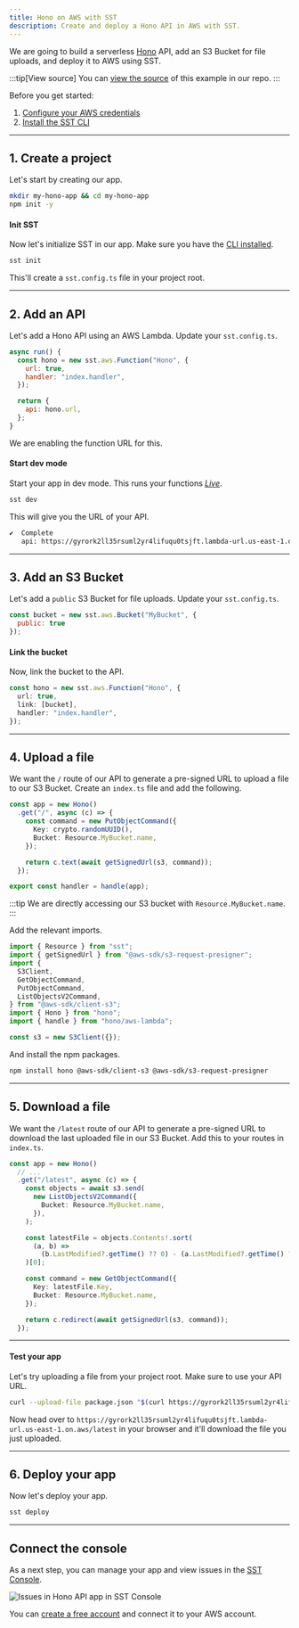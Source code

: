```yaml
---
title: Hono on AWS with SST
description: Create and deploy a Hono API in AWS with SST.
---
```


We are going to build a serverless [Hono](https://hono.dev) API, add an S3 Bucket for file uploads, and deploy it to AWS using SST.

:::tip[View source]
You can [view the source](https://github.com/sst/ion/tree/dev/examples/aws-hono) of this example in our repo.
:::

Before you get started:

1. [Configure your AWS credentials](https://docs.sst.dev/advanced/iam-credentials#loading-from-a-file)
2. [Install the SST CLI](/docs/reference/cli)

---

## 1. Create a project

Let's start by creating our app.

```bash
mkdir my-hono-app && cd my-hono-app
npm init -y
```

#### Init SST

Now let's initialize SST in our app. Make sure you have the [CLI installed](/docs/reference/cli/).

```bash
sst init
```

This'll create a `sst.config.ts` file in your project root.

---

## 2. Add an API

Let's add a Hono API using an AWS Lambda. Update your `sst.config.ts`.

```js title="sst.config.ts"
async run() {
  const hono = new sst.aws.Function("Hono", {
    url: true,
    handler: "index.handler",
  });

  return {
    api: hono.url,
  };
}
```

We are enabling the function URL for this.

#### Start dev mode

Start your app in dev mode. This runs your functions [_Live_](/docs/live/).

```bash
sst dev
```

This will give you the URL of your API.

```bash frame="none"
✔  Complete
   api: https://gyrork2ll35rsuml2yr4lifuqu0tsjft.lambda-url.us-east-1.on.aws
```

---

## 3. Add an S3 Bucket

Let's add a `public` S3 Bucket for file uploads. Update your `sst.config.ts`.

```js title="sst.config.ts"
const bucket = new sst.aws.Bucket("MyBucket", {
  public: true
});
```

#### Link the bucket

Now, link the bucket to the API.

```ts title="sst.config.ts" {3}
const hono = new sst.aws.Function("Hono", {
  url: true,
  link: [bucket],
  handler: "index.handler",
});
```

---

## 4. Upload a file

We want the `/` route of our API to generate a pre-signed URL to upload a file to our S3 Bucket. Create an `index.ts` file and add the following.

```ts title="index.ts" {5}
const app = new Hono()
  .get("/", async (c) => {
    const command = new PutObjectCommand({
      Key: crypto.randomUUID(),
      Bucket: Resource.MyBucket.name,
    });

    return c.text(await getSignedUrl(s3, command));
  });

export const handler = handle(app);
```

:::tip
We are directly accessing our S3 bucket with `Resource.MyBucket.name`.
:::

Add the relevant imports.

```ts title="index.ts"
import { Resource } from "sst";
import { getSignedUrl } from "@aws-sdk/s3-request-presigner";
import {
  S3Client,
  GetObjectCommand,
  PutObjectCommand,
  ListObjectsV2Command,
} from "@aws-sdk/client-s3";
import { Hono } from "hono";
import { handle } from "hono/aws-lambda";

const s3 = new S3Client({});
```

And install the npm packages.

```bash
npm install hono @aws-sdk/client-s3 @aws-sdk/s3-request-presigner
```

---

## 5. Download a file

We want the `/latest` route of our API to generate a pre-signed URL to download the last uploaded file in our S3 Bucket. Add this to your routes in `index.ts`.

```ts title="index.ts"
const app = new Hono()
  // ...
  .get("/latest", async (c) => {
    const objects = await s3.send(
      new ListObjectsV2Command({
        Bucket: Resource.MyBucket.name,
      }),
    );

    const latestFile = objects.Contents!.sort(
      (a, b) =>
        (b.LastModified?.getTime() ?? 0) - (a.LastModified?.getTime() ?? 0),
    )[0];

    const command = new GetObjectCommand({
      Key: latestFile.Key,
      Bucket: Resource.MyBucket.name,
    });

    return c.redirect(await getSignedUrl(s3, command));
  });
```

---

#### Test your app

Let's try uploading a file from your project root. Make sure to use your API URL.

```bash
curl --upload-file package.json "$(curl https://gyrork2ll35rsuml2yr4lifuqu0tsjft.lambda-url.us-east-1.on.aws)"
```

Now head over to `https://gyrork2ll35rsuml2yr4lifuqu0tsjft.lambda-url.us-east-1.on.aws/latest` in your browser and it'll download the file you just uploaded.

---

## 6. Deploy your app

Now let's deploy your app.

```bash
sst deploy
```

---

## Connect the console

As a next step, you can manage your app and view issues in the [SST Console](/docs/console/).

![Issues in Hono API app in SST Console](../../../../../assets/docs/issues-in-hono-api-app-in-the-sst-console.png)

You can [create a free account](https://console.sst.dev) and connect it to your AWS account.
